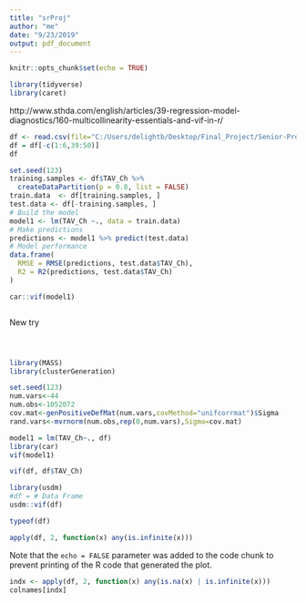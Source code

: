 ---
title: "srProj"
author: "me"
date: "9/23/2019"
output: pdf_document
---

```{r setup, include=FALSE}
knitr::opts_chunk$set(echo = TRUE)

library(tidyverse)
library(caret)
```

http://www.sthda.com/english/articles/39-regression-model-diagnostics/160-multicollinearity-essentials-and-vif-in-r/





```{r cars}
df <- read.csv(file="C:/Users/delightb/Desktop/Final_Project/Senior-Project/Pickle/oneHotEncode.csv", header=TRUE, sep=",")
df = df[-c(1:6,39:50)]
df
```
```{r}
set.seed(123)
training.samples <- df$TAV_Ch %>%
  createDataPartition(p = 0.8, list = FALSE)
train.data  <- df[training.samples, ]
test.data <- df[-training.samples, ]
# Build the model
model1 <- lm(TAV_Ch ~., data = train.data)
# Make predictions
predictions <- model1 %>% predict(test.data)
# Model performance
data.frame(
  RMSE = RMSE(predictions, test.data$TAV_Ch),
  R2 = R2(predictions, test.data$TAV_Ch)
)
```


```{r}
car::vif(model1)

```


```{r}


```

New try
```{r}
```


```{r}
```


```{r}
```

```{r }
library(MASS)
library(clusterGeneration)

set.seed(123)
num.vars<-44
num.obs<-1052072
cov.mat<-genPositiveDefMat(num.vars,covMethod="unifcorrmat")$Sigma
rand.vars<-mvrnorm(num.obs,rep(0,num.vars),Sigma=cov.mat)
```


```{r}
model1 = lm(TAV_Ch~., df)
library(car)
vif(model1)

```

```{r}
vif(df, df$TAV_Ch)

```

```{r}
library(usdm)
#df = # Data Frame
usdm::vif(df)
```





```{r}
typeof(df)
```


```{r}
apply(df, 2, function(x) any(is.infinite(x)))
```


Note that the `echo = FALSE` parameter was added to the code chunk to prevent printing of the R code that generated the plot.
```{r}
indx <- apply(df, 2, function(x) any(is.na(x) | is.infinite(x)))
colnames[indx]

```
